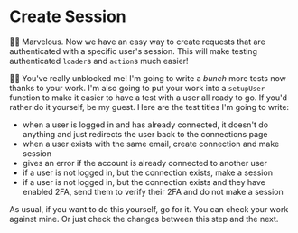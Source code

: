 # Create Session

👨‍💼 Marvelous. Now we have an easy way to create requests that are authenticated
with a specific user's session. This will make testing authenticated `loader`s
and `action`s much easier!

🧝‍♂️ You've really unblocked me! I'm going to write a _bunch_ more tests now
thanks to your work. I'm also going to put your work into a `setupUser` function
to make it easier to have a test with a user all ready to go. If you'd rather do
it yourself, be my guest. Here are the test titles I'm going to write:

- when a user is logged in and has already connected, it doesn't do anything and
  just redirects the user back to the connections page
- when a user exists with the same email, create connection and make session
- gives an error if the account is already connected to another user
- if a user is not logged in, but the connection exists, make a session
- if a user is not logged in, but the connection exists and they have enabled
  2FA, send them to verify their 2FA and do not make a session

As usual, if you want to do this yourself, go for it. You
can <DiffLink app1="playground" app2={1}>check your work against mine</DiffLink>.
Or just <DiffLink>check the changes</DiffLink> between this step and the next.
